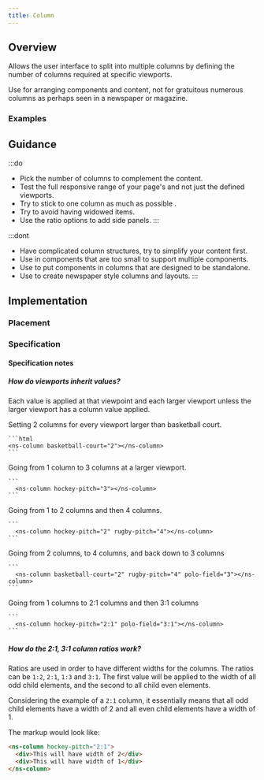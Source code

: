 ```yaml
---
title: Column
---
```




## Overview

<CompDetails name={componentName} />

Allows the user interface to split into multiple columns by defining the number of columns required at specific viewports.

Use for arranging components and content, not for gratuitous numerous columns as perhaps seen in a newspaper or magazine.

### Examples

<ExampleViewer type="standard" />

## Guidance

:::do
- Pick the number of columns to complement the content.
- Test the full responsive range of your page's and not just the defined viewports.
- Try to stick to one column as much as possible .
- Try to avoid having widowed items.
- Use the ratio options to add side panels.
:::

:::dont
- Have complicated column structures, try to simplify your content first.
- Use in components that are too small to support multiple components.
- Use to put components in columns that are designed to be standalone.
- Use to create newspaper style columns and layouts.
:::

## Implementation

### Placement

<Placement name={componentName} />

### Specification

<Specification name={componentName} />

#### Specification notes

##### How do viewports inherit values?

Each value is applied at that viewpoint and each larger viewport unless the larger viewport has a column value applied.

<Tabs>
  <TabItem label="2 columns">
    Setting 2 columns for every viewport larger than basketball court.

    ```html
    <ns-column basketball-court="2"></ns-column>
    ```
  </TabItem>
  <TabItem label="1 to 3 columns">
    Going from 1 column to 3 columns at a larger viewport.

    ```
      <ns-column hockey-pitch="3"></ns-column>
    ```
  </TabItem>
  <TabItem label="2 viewports">
    Going from 1 to 2 columns and then 4 columns.

    ```
      <ns-column hockey-pitch="2" rugby-pitch="4"></ns-column>
    ```
  </TabItem>
  <TabItem label="3 viewports">
    Going from 2 columns, to 4 columns, and back down to 3 columns

    ```
      <ns-column basketball-court="2" rugby-pitch="4" polo-field="3"></ns-column>
    ```
  </TabItem>
  <TabItem label="ratios">
    Going from 1 columns to 2:1 columns and then 3:1 columns

    ```
      <ns-column hockey-pitch="2:1" polo-field="3:1"></ns-column>
    ```
  </TabItem>
</Tabs>

##### How do the 2:1, 3:1 column ratios work?

Ratios are used in order to have different widths for the columns. The ratios can be `1:2`, `2:1`, `1:3` and `3:1`. The first value will be applied to the width of all odd child elements, and the second to all child even elements.

Considering the example of a `2:1` column, it essentially means that all odd child elements have a width of 2 and all even child elements have a width of 1.

The markup would look like:

```html
<ns-column hockey-pitch="2:1">
  <div>This will have width of 2</div>
  <div>This will have width of 1</div>
</ns-column>
```
